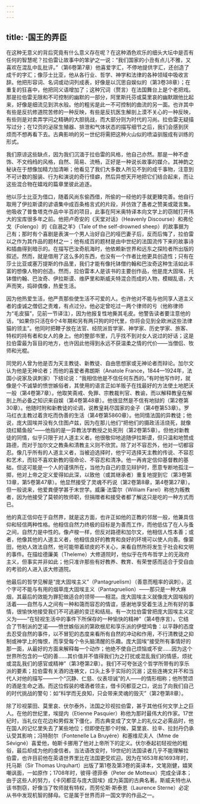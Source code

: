 ```yaml
---
---
---
```

title: ·国王的弄臣
---




在这种无意义的背后究竟有什么意义存在呢？在这种酒色欢乐的细头大坛中是否有任何的智慧呢？拉伯雷让故事中的笨驴之一说：“我们国家的小丑有点儿不雅，又喜欢在混乱中乱批评。”（第6卷第7章）他喜爱字汇，不停地提供字汇，还创造了成千的字汇；像莎士比亚，他从各行业、哲学、神学和法律的各种领域中吸收言辞。他把形容词、名词或动词列成表，好像是以沉思自娱似的（第3卷38章）；在重复的狂喜中，他把同义语增加了；这种冗词（赘言）在法国舞台上是个老把戏。那是拉伯雷无限和不可控制的幽默的一部分，阿里斯托芬或莫里哀的幽默跟他比起来，好像是细流见到洪水般。他的粗劣是此一不可控制的曲流的另一面。也许其中有些是反抗修道院苦修的一种反映，有些是反抗医生解剖上漠不关心的一种反映，有些则是对卖弄学问之精确的大胆挑战，而大部分则为时代的习尚。拉伯雷无疑描写过分；在12页的泌尿生殖器、排泄和气体状态的描写细节之后，我们会感到厌烦而不想再看下去。古典影响的另一世纪将需把这种火山似的喷溢驯服成有训练的形式。

我们原谅这些缺点，因为我们沉湎于拉伯雷的风格，他自己亦然。那是一种不虚饰、不文绉绉的风格，自然、简易、流畅，正好是一种说长故事的媒介。其神韵之秘诀在于想像加精力加清晰；他看见了我们大多数人所见不到的成千事物，注意到不可计数的服装、行为和演说的奇行怪癖，然后异想天开地把它们结合起来，而让这些混合物在嬉戏的篇章里彼此追逐。

他以莎士比亚为借口，随着风尚东偷西借，所偷的一经他的手就更臻完善。他自行取用了伊拉斯谟的谚语集中成百条格言式的片段，并仿效了愚者之赞美或箴言集。他吸收了普鲁塔克作品中半百的项目，此事在阿米奥特译本向文学上的窃贼打开伟大的宝库很多年之前。他把卢奇安的《天堂对话》（Heavenly Discourse）和弗伦戈（Folengo）的《自溺之羊》（Tale of the self-drowned sheep）的故事据为己有；那时有个喜剧是表演一个男人治好自己的哑巴妻子后，反而后悔了，拉伯雷以之作为其作品的题材之一；他有成百的题材是由中世纪的法国流传下来的故事诗和插曲得到暗示的。在描写巴汝奇航海时，他依赖新世界和远东之探险者所出版的叙述。然而，就是借用了这么多的东西，也没有一个作者比他更具创造性；只有在莎士比亚或塞万提斯的作品里，我们才能有像托钵僧约翰和巴汝奇这种生活如此丰富的想像人物的创造。然而，拉伯雷本人是该书的主要创作品，他是庞大固埃、托钵僧约翰、巴汝奇、伊拉斯谟、维萨里和斯威夫特混合而成的人物，模糊乱语，大声而笑，捣碎偶像，热爱生活。

因为他热爱生活，他严责那些使生活不可爱的人。也许他对不能与他同享人道主义者的虔诚之僧侣之责难，有点过分。他必定曾吃过一两个律师的亏（他称律师为“毛皮猫”，见前一节译注），因为他报复性地撕其毛皮。他警告读者要注意他的话，“如果你只活在6个4年期和另有两只狗的时代里，你将会见到全欧洲这些法律猫的领主”。他同时把鞭子放在法官、经院派哲学家、神学家、历史学家、旅客、特权的持有者和女人的身上。他的整部书里，几乎找不到对女人说过的好话；这是拉伯雷最为盲目的地方，也许因此他得到永远不获温柔之情的代价——当僧侣、牧师和光棍。

同党的人曾为他是否为天主教徒、新教徒、自由思想家或无神论者而辩论。加尔文认为他是无神论者；而他的喜爱者弗朗斯（Anatole France，1844—1924年，法国小说家及讽刺家）下结论说：“我相信他是不信任何东西的。”有时他写作时，就像是个不诚挚的愤世嫉俗者，其使用的语言正如羊贩子在找最好的方法使土地肥沃一般（第4卷第7章）。他取笑斋戒、免罪、宗教裁判官、教谕，而以解释教皇在解剖上所必备之知识来自娱（第4卷第48章）。他很显然是不信有地狱的（第2卷第30章）。他随时附和新教徒的论调，说教皇耗尽国家的金子（第4卷第53章）。罗马红衣主教过着贪吃而伪善的生活（第4卷第5860章）。他同情法国的异教徒；他说，庞大固埃并没有久住图卢兹，因为在那儿他们“把他们的摄政活活烧死，就像烧红鲭鱼般”——他指的是一异教法学教授之处死刑（第2卷第5章）。但他对新教徒的同情，似乎只限于对人道主义者。他很敬仰地追随伊拉斯谟，但只温和地赞成路德，而对于加尔文之教条和清教主义则不欣赏。除了对不容忍外，他对一切都容忍。像几乎所有的人道主义者，当被迫选择时，他宁可选择天主教的传说、不容忍和艺术，而较不喜欢新教的宿命论、不容忍和清净。他一再肯定信仰基督教的基础，但这可能是一个人的谨慎所在，当他为自己的意见辩护时，愿意专断地孤注一掷，他对上帝之定义爱得如此深，以致他（或其继承者）重复地提到它（第3卷第13章，第5卷第47章）。他显然接受了灵魂不朽说（第2卷第8章，第4卷第27章）。但一般说来，他爱粪便学甚于末世学。威廉·法雷尔（William Farel）称他为叛教者，因为他接受了莫顿的牧师职，但捐赠者和接受者都了解这只是吃的一种方式而已。

他的真正信仰在于自然界，就是这方面，也许正如他的正教的邻居一般，他兼具信仰和轻信两种性格。他相信自然力终极的目标是为善而工作，而他低估了在人与蚤之间，自然力是中性的。像卢梭一样，但反对路德和加尔文，他相信人性本善；或者，他像其他的人道主义者，他相信良好的教育和良好的环境可以使人向善。像蒙田，他劝人效法自然，他可能带着顽皮的不关心，来看自然所将发生于社会和文明的事件。在描绘德廉美（Theleme）大修道院时，他似乎在传布哲学上的无政府主义，但事实并非如此；他只准许那些有好教养、教育、有荣誉感而适合于受自由的考验的人进入该大修道院。

他最后的哲学见解是“庞大固埃主义”（Pantagruelism）（善意而粗率的讽刺）。这个字可不能与有用的烟草庞大固埃主义（Pantagruelion）——那只是一种大麻烟，其最后的效能为罪犯做适合的领带——相混。庞大固埃主义就像庞大固埃般的活着——自然与人之间有一种和蔼而容忍的情谊，感谢地享受着生活上所有好的事情，很愉快地接受我们不可逃避的变迁和结局。有一次拉伯雷曾把庞大固埃主义定义为——“在轻视生活中的事件下所保存的一种愉快的精神”（第4卷序言）。它结合了节制派的芝诺——愤世嫉俗派的第欧根尼和享乐派的伊壁鸠鲁：以平静的态度去忍受自然的事件，以不冒犯的态度来看所有自然的冲动和作用，不行清教徒之抑制或神学上的悔恨，而享受每个令头脑清醒的乐趣。庞大固埃“接受所有事情好的那一面，从最好的方面来解释每一个动作；他绝不使自己烦恼或不安……因为这个世界所包含的一切的善……其价值并不值得我们为之打扰或混乱我们的情感，烦扰或混乱我们的感官或精神”（第3卷第2章）。我们不可夸张这个哲学所带有的享乐派的要素；拉伯雷有关酒的连祷文，口头上多于实际的沉溺；这些连祷文并不和当代人对他的描写——一个“沉静、仁慈、仪表坦诚”的人——的情形相称；他所赞颂的酒是生命之酒。而这位假装的嗜酒者领主，借卡冈都亚之口，说出了向我们自己的时代挑战的警句：如“科学而无良知，只会带来灵魂的毁灭”（第2卷第8章）。

除了珍视蒙田、莫里哀、伏尔泰外，法国之珍视拉伯雷，甚于其他任何文学上之巨人。在他的世纪里，埃提内（Etienne Pasquier）称他为那时最伟大的作家。17世纪时，当礼仪在花边和男假发下僵化，而古典变成了文学上的礼仪之必需品时，他在国人的记忆里失去了某些地位；但即使在那个时候，莫里哀、拉辛、拉封丹仍承认受其影响；冯特耐尔（Fontenelle La Bruyére）和塞维尼夫人（Mme de Sévigné）喜爱他，帕斯卡挪用了他对上帝所下的定义。伏尔泰起初轻视他的粗俗，最后却成为他的虔信者。当法语改变时，19世纪的法国读者几乎不能理解拉伯雷，也许目前他在英语世界里比在法国更受欢迎。因为在1653年和1693年时，托马斯（Sir Thomas Urquhart）出版了第1卷及第3卷的英译本，文笔刚健，嬉笑嘲讽面，一如原作；1708年时，彼得·德菲泰（Peter de Motteux）完成全译本；由于这些人的努力，《卡冈都亚与庞大固埃》成为英国的古典名著。斯威夫特也从该书剽窃，好像当了牧师就有特权，而劳伦斯·斯泰恩（Laurence Sterne）必定从书中发现机智的酵母。它是属于世界而非一国文学的作品之一。